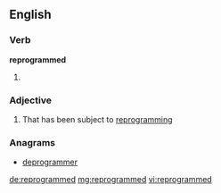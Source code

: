 ==English==

===Verb===
'''reprogrammed'''

# {{en-past of|reprogram}}

===Adjective===
{{en-adj}}

# That has been subject to [[reprogramming]]

===Anagrams===
* [[deprogrammer#English|deprogrammer]]

[[de:reprogrammed]]
[[mg:reprogrammed]]
[[vi:reprogrammed]]